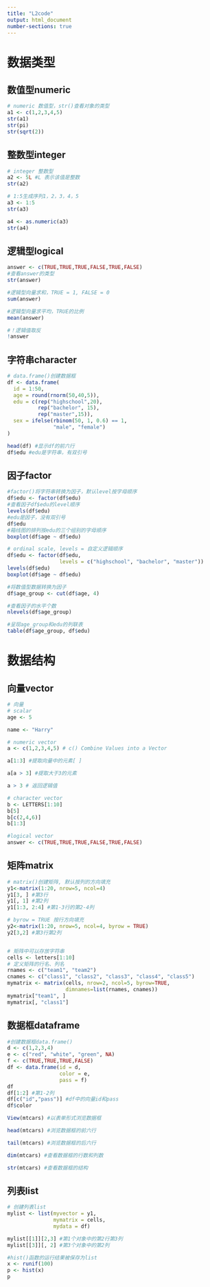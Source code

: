 ```yaml
---
title: "L2code"
output: html_document
number-sections: true
---
```


# 数据类型

## 数值型numeric

```r
# numeric 数值型，str()查看对象的类型
a1 <- c(1,2,3,4,5)
str(a1)
str(pi)
str(sqrt(2))
```

## 整数型integer

```r
# integer 整数型
a2 <- 5L #L 表示该值是整数
str(a2)

# 1:5生成序列1，2，3，4，5
a3 <- 1:5
str(a3)

a4 <- as.numeric(a3)
str(a4)
```


## 逻辑型logical

```r
answer <- c(TRUE,TRUE,TRUE,FALSE,TRUE,FALSE) 
#查看answer的类型
str(answer) 

#逻辑型向量求和，TRUE = 1, FALSE = 0
sum(answer) 

#逻辑型向量求平均，TRUE的比例
mean(answer) 

#！逻辑值取反
!answer

```

##  字符串character

```r
# data.frame()创建数据框
df <- data.frame(
  id = 1:50,
  age = round(rnorm(50,40,5)),
  edu = c(rep("highschool",20),
          rep("bachelor", 15),
          rep("master",15)),
  sex = ifelse(rbinom(50, 1, 0.6) == 1, 
               "male", "female")
)

head(df) #显示df的前六行
df$edu #edu是字符串，有双引号
```

## 因子factor

```r
#factor()将字符串转换为因子，默认level按字母顺序
df$edu <- factor(df$edu) 
#查看因子df$edu的level顺序
levels(df$edu) 
#edu是因子，没有双引号
df$edu 
#箱线图的排列按edu的三个组别的字母顺序
boxplot(df$age ~ df$edu) 

# ordinal scale, levels = 自定义逻辑顺序
df$edu <- factor(df$edu, 
                 levels = c("highschool", "bachelor", "master"))
levels(df$edu)
boxplot(df$age ~ df$edu)
```

```r
#将数值型数据转换为因子
df$age_group <- cut(df$age, 4)

#查看因子的水平个数
nlevels(df$age_group)

#呈现age_group和edu的列联表
table(df$age_group, df$edu)
```

# 数据结构

## 向量vector

```r
# 向量
# scalar
age <- 5

name <- "Harry"

# numeric vector
a <- c(1,2,3,4,5) # c() Combine Values into a Vector

a[1:3] #提取向量中的元素[ ]

a[a > 3] #提取大于3的元素

a > 3 # 返回逻辑值

# character vector
b <- LETTERS[1:10] 
b[5]
b[c(2,4,6)]
b[1:3]

#logical vector
answer <- c(TRUE,TRUE,TRUE,FALSE,TRUE,FALSE) 

```

## 矩阵matrix

```r
# matrix()创建矩阵, 默认按列的方向填充
y1<-matrix(1:20, nrow=5, ncol=4)
y1[3, ] #第3行
y1[, 1] #第2列
y1[1:3, 2:4] #第1-3行的第2-4列

# byrow = TRUE 按行方向填充
y2<-matrix(1:20, nrow=5, ncol=4, byrow = TRUE)
y2[3,2] #第3行第2列


# 矩阵中可以存放字符串
cells <- letters[1:10]
# 定义矩阵的行名、列名
rnames <- c("team1", "team2")
cnames <- c("class1", "class2", "class3", "class4", "class5")
mymatrix <- matrix(cells, nrow=2, ncol=5, byrow=TRUE,
                   dimnames=list(rnames, cnames))
mymatrix["team1", ]
mymatrix[, "class1"]
```

## 数据框dataframe

```r
#创建数据框data.frame()
d <- c(1,2,3,4)
e <- c("red", "white", "green", NA)
f <- c(TRUE,TRUE,TRUE,FALSE)
df <- data.frame(id = d,
                 color = e,
                 pass = f)
df
df[1:2] #第1-2列
df[c("id","pass")] #df中的向量id和pass
df$color

View(mtcars) #以表单形式浏览数据框

head(mtcars) #浏览数据框的前六行

tail(mtcars) #浏览数据框的后六行

dim(mtcars) #查看数据框的行数和列数

str(mtcars) #查看数据框的结构
```

## 列表list

```r
# 创建列表list
mylist <- list(myvector = y1, 
               mymatrix = cells, 
               mydata = df)

mylist[[1]][2,3] #第1个对象中的第2行第3列
mylist[[3]][, 2] #第3个对象中的第2列

#hist()函数的运行结果被保存为list
x <- runif(100)
p <- hist(x)
p
```


